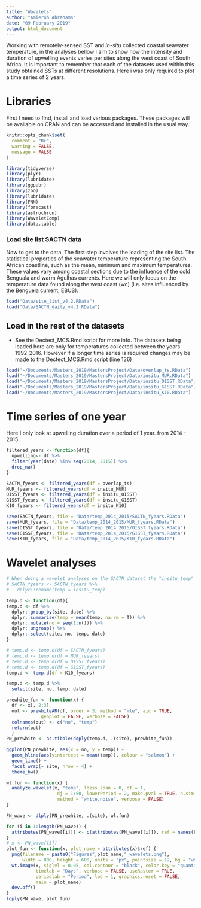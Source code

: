 ```yaml
---
title: "Wavelets"
author: "Amieroh Abrahams"
date: "09 February 2019"
output: html_document
---
```


Working with remotely-sensed SST and *in-situ* collected coastal seawater temperature, in the analyses bellow I aim to show how the intensity and duration of upwelling events varies per sites along the west coast of South Africa. It is important to remember that each of the datasets used within this study obtained SSTs at different resolutions. Here i was only required to plot a time series of 2 years.

# Libraries

First I need to find, install and load various packages. These packages will be available on CRAN and can be accessed and installed in the usual way.

```r
knitr::opts_chunk$set(
  comment = "R>",
  warning = FALSE,
  message = FALSE
)

library(tidyverse)
library(plyr)
library(lubridate)
library(ggpubr)
library(zoo)
library(lubridate)
library(FNN)
library(forecast)
library(astrochron)
library(WaveletComp)
library(data.table)
```

### Load site list SACTN data
Now to get to the data. The first step involves the loading of the site list. The statistical properties of the seawater temperature representing the South African coastline, such as the mean, minimum and maximum temperatures. These values vary among coastal sections due to the influence of the cold Benguala and warm Agulhas currents. Here we will only focus on the temperature data found along the west coast (wc) (i.e. sites influenced by the Benguela current, EBUS).

```r
load("Data/site_list_v4.2.RData")
load("Data/SACTN_daily_v4.2.RData")
```

## Load in the rest of the datasets

* See the Dectect_MCS.Rmd script for more info. The datasets being loaded here are only for temperatures collected between the years 1992-2016. However if a longer time series is required changes may  be made to the Dectect_MCS.Rmd script (line 136) 

```r
load("~/Documents/Masters_2019/MastersProject/Data/overlap_ts.RData")
load("~/Documents/Masters_2019/MastersProject/Data/insitu_MUR.RData")
load("~/Documents/Masters_2019/MastersProject/Data/insitu_OISST.RData")
load("~/Documents/Masters_2019/MastersProject/Data/insitu_G1SST.RData")
load("~/Documents/Masters_2019/MastersProject/Data/insitu_K10.RData")
```


# Time series of one year

Here I only look at upwelling duration over a period of 1 year. from 2014 - 2015

```r
filtered_years <- function(df){
  upwelling<- df %>% 
  filter(year(date) %in% seq(2014, 2015)) %>% 
  drop_na()
}

SACTN_fyears <- filtered_years(df = overlap_ts) 
MUR_fyears <- filtered_years(df = insitu_MUR) 
OISST_fyears <- filtered_years(df = insitu_OISST) 
G1SST_fyears <- filtered_years(df = insitu_G1SST) 
K10_fyears <- filtered_years(df = insitu_K10) 

save(SACTN_fyears, file = "Data/temp_2014_2015/SACTN_fyears.RData")
save(MUR_fyears, file = "Data/temp_2014_2015/MUR_fyears.RData")
save(OISST_fyears, file = "Data/temp_2014_2015/OISST_fyears.RData")
save(G1SST_fyears, file = "Data/temp_2014_2015/G1SST_fyears.RData")
save(K10_fyears, file = "Data/temp_2014_2015/K10_fyears.RData")
```

# Wavelet analyses

```r

# When doing a wavelet analyses on the SACTN dataset the "insitu_temp" column needed to be renamed to "temp" for the rest of the code to run. The rest of this code is kept constant for each of the datasets (Remotely-sensed SST and In-situ seawater temperature)
# SACTN_fyears <- SACTN_fyears %>% 
#   dplyr::rename(temp = insitu_temp)

temp.d <- function(df){
temp.d <- df %>% 
  dplyr::group_by(site, date) %>% 
  dplyr::summarise(temp = mean(temp, na.rm = T)) %>%
  dplyr::mutate(no = seq(1:n())) %>%
  dplyr::ungroup() %>% 
  dplyr::select(site, no, temp, date)
}

# temp.d <- temp.d(df = SACTN_fyears) 
# temp.d <- temp.d(df = MUR_fyears) 
# temp.d <- temp.d(df = OISST_fyears)
# temp.d <- temp.d(df = G1SST_fyears) 
temp.d <- temp.d(df = K10_fyears) 

temp.d <- temp.d %>% 
  select(site, no, temp, date)

prewhite_fun <- function(x) {
  df <- x[, 2:3]
  out <- prewhiteAR(df, order = 3, method = "mle", aic = TRUE,
             genplot = FALSE, verbose = FALSE)
  colnames(out) <- c("no", "temp")
  return(out)
  }
PN_prewhite <- as.tibble(ddply(temp.d, .(site), prewhite_fun))

ggplot(PN_prewhite, aes(x = no, y = temp)) +
  geom_hline(aes(yintercept = mean(temp)), colour = "salmon") +
  geom_line() +
  facet_wrap(~ site, nrow = 4) +
  theme_bw()

wl.fun <- function(x) {
  analyze.wavelet(x, "temp", loess.span = 0, dt = 1,
                   dj = 1/50, lowerPeriod = 2, make.pval = TRUE, n.sim = 50, 
                   method = "white.noise", verbose = FALSE)
}

PN_wave <- dlply(PN_prewhite, .(site), wl.fun)

for (i in 1:length(PN_wave)) {
  attributes(PN_wave[[i]]) <- c(attributes(PN_wave[[i]]), ref = names(PN_wave)[i])
}
# x <- PN_wave[[3]]
plot_fun <- function(x, plot_name = attributes(x)$ref) {
  png(filename = paste0("Figures",plot_name,"_wavelets.png"),
      width = 800, height = 600, units = "px", pointsize = 12, bg = "white")
  wt.image(x, siglvl = 0.05, col.contour = "black", color.key = "quantile",
           timelab = "Days", verbose = FALSE, useRaster = TRUE,
           periodlab = "Period", lwd = 1, graphics.reset = FALSE,
           main = plot_name)
  dev.off()
}
ldply(PN_wave, plot_fun)
```















